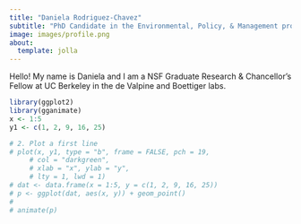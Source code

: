 ```yaml
---
title: "Daniela Rodriguez-Chavez"
subtitle: "PhD Candidate in the Environmental, Policy, & Management program at UC Berkeley"
image: images/profile.png
about:
  template: jolla
---
```


Hello! My name is Daniela and I am a NSF Graduate Research & Chancellor's Fellow at UC Berkeley in the de Valpine and Boettiger labs.

```r
library(ggplot2)
library(gganimate)
x <- 1:5
y1 <- c(1, 2, 9, 16, 25)

# 2. Plot a first line
# plot(x, y1, type = "b", frame = FALSE, pch = 19,
     # col = "darkgreen", 
     # xlab = "x", ylab = "y", 
     # lty = 1, lwd = 1)
# dat <- data.frame(x = 1:5, y = c(1, 2, 9, 16, 25))
# p <- ggplot(dat, aes(x, y)) + geom_point()
# 
# animate(p)
```
